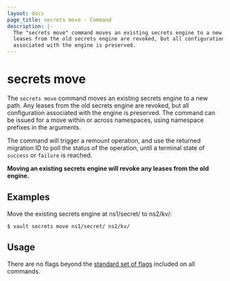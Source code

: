 ```yaml
---
layout: docs
page_title: secrets move - Command
description: |-
  The "secrets move" command moves an existing secrets engine to a new path. Any
  leases from the old secrets engine are revoked, but all configuration
  associated with the engine is preserved.
---
```


# secrets move

The `secrets move` command moves an existing secrets engine to a new path. Any
leases from the old secrets engine are revoked, but all configuration associated
with the engine is preserved. The command can be issued for a move within or across
namespaces, using namespace prefixes in the arguments.

The command will trigger a remount operation, and use the returned migration ID to poll the 
status of the operation, until a terminal state of `success` or `failure` is reached.

**Moving an existing secrets engine will revoke any leases from the old
engine.**

## Examples

Move the existing secrets engine at ns1/secret/ to ns2/kv/:

```shell-session
$ vault secrets move ns1/secret/ ns2/kv/
```

## Usage

There are no flags beyond the [standard set of flags](/docs/commands)
included on all commands.
